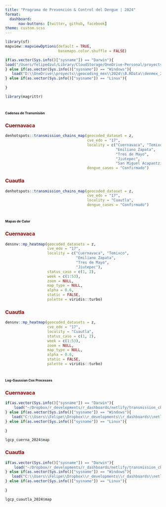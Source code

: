 ---
title: "Programa de Prevención & Control del Dengue | 2024"
format: 
  dashboard:
      nav-buttons: [twitter, github, facebook]
theme: custom.scss
---

```{r setup}
library(sf)
mapview::mapviewOptions(default = TRUE,
                        basemaps.color.shuffle = FALSE)

if(as.vector(Sys.info()["sysname"]) == "Darwin"){
load("/Users/felipedzul/Library/CloudStorage/OneDrive-Personal/proyects/geocoding_mex/2024/8.RData/denmex_2024.RData")
} else if(as.vector(Sys.info()["sysname"]) == "Windows"){
   load("D:\\OneDrive\\proyects\\geocoding_mex\\2024\\8.RData\\denmex_2024.RData")
} else if(as.vector(Sys.info()["sysname"]) == "Linux"){
    
}

library(magrittr)
```


# [**Cadenas de Transmisión**]{style="font-size:8pt"}

::: panel-tabset
### [**Cuernavaca**]{style="color:#990000"}

```{r}
denhotspots::transmission_chains_map(geocoded_dataset = z,
                                     cve_edo = "17",
                                     locality = c("Cuernavaca", "Temixco",
                                                  "Emiliano Zapata",
                                                  "Tres de Mayo",
                                                  "Jiutepec",
                                                  "San Miguel Acapantzingo"),
                                     dengue_cases = "Confirmado")
```


### [**Cuautla**]{style="color:#990000"}

```{r}
denhotspots::transmission_chains_map(geocoded_dataset = z,
                                     cve_edo = "17",
                                     locality = "Cuautla",
                                     dengue_cases = "Confirmado")
```


:::




# [**Mapas de Calor**]{style="font-size:8pt"}

::: panel-tabset

### [**Cuernavaca**]{style="color:#990000"}

```{r}
densnv::mp_heatmap(geocoded_datasets = z,
                   cve_edo = "17",
                   locality = c("Cuernavaca", "Temixco",
                                "Emiliano Zapata",
                                "Tres de Mayo",
                                "Jiutepec"),
                   status_caso = c(1, 2),
                   week = c(1:53),
                   zoom = NULL,
                   map_type = NULL,
                   alpha = 0.6,
                   static = FALSE,
                   palette = viridis::turbo)
```

### [**Cuautla**]{style="color:#990000"}

```{r}
densnv::mp_heatmap(geocoded_datasets = z,
                   cve_edo = "17",
                   locality = "Cuautla",
                   status_caso = c(1, 2),
                   week = c(1:53),
                   zoom = NULL,
                   map_type = NULL,
                   alpha = 0.6,
                   static = FALSE,
                   palette = viridis::turbo)
```


:::



# [**Log-Gaussian Cox Processes**]{style="font-size:8pt"}

::: panel-tabset

### [**Cuernavaca**]{style="color:#990000"}

```{r}

if(as.vector(Sys.info()["sysname"]) == "Darwin"){
    load("~/Dropbox/r_developments/r_dashboards/netlify/transmission_chains/transmission_chains_2024/lgcp_cuerna_2024.RData")
} else if(as.vector(Sys.info()["sysname"]) == "Windows"){
   load("C:\\Users\\Felipe\\Dropbox\\r_developments\\r_dashboards\\netlify\\transmission_chains\\transmission_chains_2024\\lgcp_cuerna_2024.RData")
} else if(as.vector(Sys.info()["sysname"]) == "Linux"){
    
}

lgcp_cuerna_2024$map
```


### [**Cuautla**]{style="color:#990000"}

```{r}
if(as.vector(Sys.info()["sysname"]) == "Darwin"){
    load("~/Dropbox/r_developments/r_dashboards/netlify/transmission_chains/transmission_chains_2024/lgcp_cuutla_2024.RData")
} else if(as.vector(Sys.info()["sysname"]) == "Windows"){
   load("C:\\Users\\Felipe\\Dropbox\\r_developments\\r_dashboards\\netlify\\transmission_chains\\transmission_chains_2024\\lgcp_cuutla_2024.RData")
} else if(as.vector(Sys.info()["sysname"]) == "Linux"){
    
}

lgcp_cuautla_2024$map
```


:::
